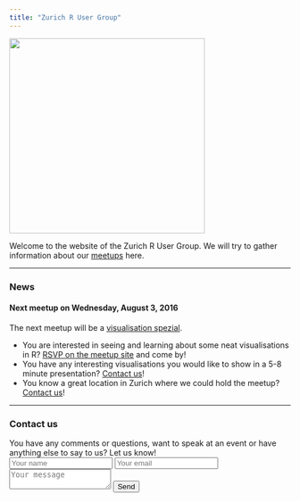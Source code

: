 ```yaml
---
title: "Zurich R User Group"
---
```


<img src="https://raw.githubusercontent.com/Zurich-R-User-Group/Zurich-R-User-Group.github.io/master/_files/plot_logo.png" width="350">

Welcome to the website of the Zurich R User Group.
We will try to gather information about our [meetups](http://www.meetup.com/Zurich-R-User-Group/) here.


----


### News
#### Next meetup on Wednesday, August 3, 2016
The next meetup will be a [visualisation spezial](http://www.meetup.com/Zurich-R-User-Group/events/231840730/).

- You are interested in seeing and learning about some neat visualisations in R? 
[RSVP on the meetup site](http://www.meetup.com/Zurich-R-User-Group/events/231840730/) and come by!
- You have any interesting visualisations you would like to show in a 5-8 minute presentation? 
[Contact us](http://www.meetup.com/Zurich-R-User-Group/members/?op=leaders)!
- You know a great location in Zurich where we could hold the meetup? 
[Contact us](http://www.meetup.com/Zurich-R-User-Group/members/?op=leaders)!


----

### Contact us
You have any comments or questions, want to speak at an event or have
anything else to say to us? Let us know! 
<form action="https://formspree.io/heidi.bold@gmail.com" method="POST">
<input type="text" name="name" placeholder="Your name">
<input type="email" name="_replyto" placeholder="Your email">
<textarea placeholder="Your message"></textarea>
<input type="submit" value="Send">
<input type="hidden" name="_cc" value="murielburi@bluewin.ch,christoph.molnar@gmail.com" />
</form> 
